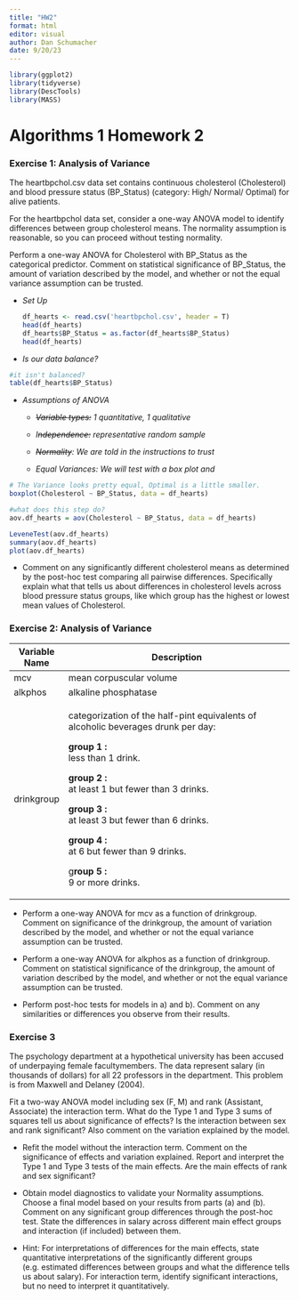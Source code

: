 ```yaml
---
title: "HW2"
format: html
editor: visual
author: Dan Schumacher
date: 9/20/23
---
```


```r
library(ggplot2)
library(tidyverse)
library(DescTools)
library(MASS)
```

# Algorithms 1 Homework 2

### Exercise 1: Analysis of Variance

The heartbpchol.csv data set contains continuous cholesterol (Cholesterol) and blood pressure status (BP_Status) (category: High/ Normal/ Optimal) for alive patients.\

For the heartbpchol data set, consider a one-way ANOVA model to identify differences between group cholesterol means. The normality assumption is reasonable, so you can proceed without testing normality.

Perform a one-way ANOVA for Cholesterol with BP_Status as the categorical predictor. Comment on statistical significance of BP_Status, the amount of variation described by the model, and whether or not the equal variance assumption can be trusted.

-   *Set Up*

    ```r
    df_hearts <- read.csv('heartbpchol.csv', header = T)
    head(df_hearts)
    df_hearts$BP_Status = as.factor(df_hearts$BP_Status)
    head(df_hearts)
    ```

-   *Is our data balance?*

```r
#it isn't balanced?
table(df_hearts$BP_Status) 
```

-   *Assumptions of ANOVA*

    -   ~~*Variable types:*~~ *1 quantitative, 1 qualitative*

    -   *I~~ndependence:~~ representative random sample*

    -   ~~*Normality*~~*: We are told in the instructions to trust*

    -   *Equal Variances: We will test with a box plot and*

```r
# The Variance looks pretty equal, Optimal is a little smaller.
boxplot(Cholesterol ~ BP_Status, data = df_hearts)

#what does this step do?
aov.df_hearts = aov(Cholesterol ~ BP_Status, data = df_hearts)

LeveneTest(aov.df_hearts)
summary(aov.df_hearts)
plot(aov.df_hearts)
```

-   Comment on any significantly different cholesterol means as determined by the post-hoc test comparing all pairwise differences. Specifically explain what that tells us about differences in cholesterol levels across blood pressure status groups, like which group has the highest or lowest mean values of Cholesterol.

### Exercise 2: Analysis of Variance

+---------------+-----------------------------------------------------------------------------------+
| Variable Name | Description                                                                       |
+===============+===================================================================================+
| mcv           | mean corpuscular volume                                                           |
+---------------+-----------------------------------------------------------------------------------+
| alkphos       | alkaline phosphatase                                                              |
+---------------+-----------------------------------------------------------------------------------+
| drinkgroup    | categorization of the half-pint equivalents of alcoholic beverages drunk per day: |
|               |                                                                                   |
|               | **group 1 :**\                                                                    |
|               | less than 1 drink.                                                                |
|               |                                                                                   |
|               | **group 2 :**\                                                                    |
|               | at least 1 but fewer than 3 drinks.                                               |
|               |                                                                                   |
|               | **group 3 :**\                                                                    |
|               | at least 3 but fewer than 6 drinks.                                               |
|               |                                                                                   |
|               | **group 4 :**\                                                                    |
|               | at 6 but fewer than 9 drinks.                                                     |
|               |                                                                                   |
|               | g**roup 5 :**\                                                                    |
|               | 9 or more drinks.                                                                 |
+---------------+-----------------------------------------------------------------------------------+

-   Perform a one-way ANOVA for mcv as a function of drinkgroup. Comment on significance of the drinkgroup, the amount of variation described by the model, and whether or not the equal variance assumption can be trusted.

-   Perform a one-way ANOVA for alkphos as a function of drinkgroup. Comment on statistical significance of the drinkgroup, the amount of variation described by the model, and whether or not the equal variance assumption can be trusted.

-   Perform post-hoc tests for models in a) and b). Comment on any similarities or differences you observe from their results.

### Exercise 3

The psychology department at a hypothetical university has been accused of underpaying female facultymembers. The data represent salary (in thousands of dollars) for all 22 professors in the department. This problem is from Maxwell and Delaney (2004).

Fit a two-way ANOVA model including sex (F, M) and rank (Assistant, Associate) the interaction term. What do the Type 1 and Type 3 sums of squares tell us about significance of effects? Is the interaction between sex and rank significant? Also comment on the variation explained by the model.

-   Refit the model without the interaction term. Comment on the significance of effects and variation explained. Report and interpret the Type 1 and Type 3 tests of the main effects. Are the main effects of rank and sex significant?

-   Obtain model diagnostics to validate your Normality assumptions. Choose a final model based on your results from parts (a) and (b). Comment on any significant group differences through the post-hoc test. State the differences in salary across different main effect groups and interaction (if included) between them.

-   Hint: For interpretations of differences for the main effects, state quantitative interpretations of the significantly different groups (e.g. estimated differences between groups and what the difference tells us about salary). For interaction term, identify significant interactions, but no need to interpret it quantitatively.
